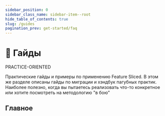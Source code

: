 ```yaml
---
sidebar_position: 0
sidebar_class_name: sidebar-item--root
hide_table_of_contents: true
slug: /guides
pagination_prev: get-started/faq
---
```


# 🎯 Гайды

<span class="badge badge--primary margin-bottom--md">PRACTICE-ORIENTED</span>

<p class="summary">
Практические гайды и примеры по применению Feature Sliced. В этом же разделе описаны гайды по миграции и хэндбук пагубных практик. Наиболее полезно, когда вы пытаетесь реализовать что-то конкретное или хотите посмотреть на методологию "в бою"
</p>

## Главное


<Row 
    title="Примеры применения" 
    description="Практические примеры по применению методологии"
    to="/docs/guides/examples"
    Icon={ToolOutlined}
/>
<Row 
    title="Миграция с V1" 
    description="Гайд по миграции и сравнение с FeatureSlices (v1)"
    to="/docs/guides/migration/from-v1"
    Icon={ImportOutlined}
/>
<Row 
    title="Миграция с legacy" 
    description="Поэтапное внедрение практик в легаси-проекты"
    to="/docs/guides/migration/from-legacy"
    Icon={ImportOutlined}
/>

